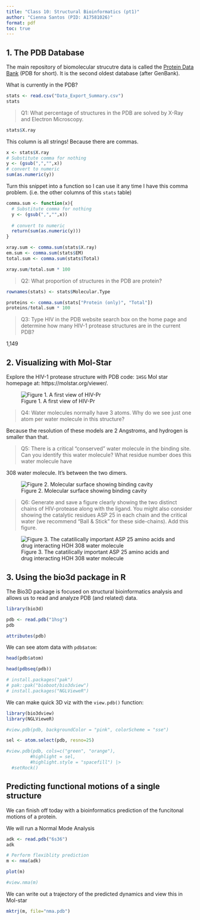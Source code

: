 ```yaml
---
title: "Class 10: Structural Bioinformatics (pt1)"
author: "Cienna Santos (PID: A17581026)"
format: pdf
toc: true
---
```


## 1. The PDB Database

The main repository of biomolecular strucutre data is called the [Protein Data Bank](https://www.rcsb.org/) (PDB for short). It is the second oldest database (after GenBank).

What is currently in the PDB?

```r
stats <- read.csv("Data_Export_Summary.csv")
stats
```


> Q1: What percentage of structures in the PDB are solved by X-Ray and Electron Microscopy.

```r
stats$X.ray
```

This column is all strings! Because there are commas.

```r
x <- stats$X.ray
# Substitute comma for nothing
y <- (gsub(",","",x))
# convert to numeric
sum(as.numeric(y))
```

Turn this snippet into a function so I can use it any time I have this comma problem. (i.e. the other columns of this `stats` table)

```r
comma.sum <- function(x){
  # Substitute comma for nothing
  y <- (gsub(",","",x))
  
  # convert to numeric
  return(sum(as.numeric(y)))
}
```

```r
xray.sum <- comma.sum(stats$X.ray)
em.sum <- comma.sum(stats$EM)
total.sum <- comma.sum(stats$Total)
```

```r
xray.sum/total.sum * 100
```

> Q2: What proportion of structures in the PDB are protein?

```r
rownames(stats) <- stats$Molecular.Type

proteins <- comma.sum(stats["Protein (only)", "Total"])
proteins/total.sum * 100
```


> Q3: Type HIV in the PDB website search box on the home page and determine how many HIV-1 protease structures are in the current PDB?

1,149

## 2. Visualizing with Mol-Star

Explore the HIV-1 protease structure with PDB code: `1HSG` 
Mol star homepage at: https://molstar.org/viewer/.

![Figure 1. A first view of HIV-Pr](1HSG.png)

> Q4: Water molecules normally have 3 atoms. Why do we see just one atom per water molecule in this structure?

Because the resolution of these models are 2 Angstroms, and hydrogen is smaller than that.

> Q5: There is a critical “conserved” water molecule in the binding site. Can you identify this water molecule? What residue number does this water molecule have

308 water molecule. It's between the two dimers.

![Figure 2. Molecular surface showing binding cavity](1HSGv2.png)

> Q6: Generate and save a figure clearly showing the two distinct chains of HIV-protease along with the ligand. You might also consider showing the catalytic residues ASP 25 in each chain and the critical water (we recommend “Ball & Stick” for these side-chains). Add this figure.

![Figure 3. The catatilically important ASP 25 amino acids and drug interacting HOH 308 water molecule](1HSGv3.png)

## 3. Using the bio3d package in R

The Bio3D package is focused on structural bioinformatics analysis and allows us to read and analyze PDB (and related) data.

```r
library(bio3d)
```

```r
pdb <- read.pdb("1hsg")
pdb
```

```r
attributes(pdb)
```

We can see atom data with `pdb$atom`:

```r
head(pdb$atom)
```

```r
head(pdbseq(pdb))
```

```r
# install.packages("pak")
# pak::pak("bioboot/bio3dview")
# install.packages("NGLVieweR")
```

We can make quick 3D viz with the `view.pdb()` function:

```r
library(bio3dview)
library(NGLVieweR)

#view.pdb(pdb, backgroundColor = "pink", colorScheme = "sse")
```

```r
sel <- atom.select(pdb, resno=25)

#view.pdb(pdb, cols=c("green", "orange"), 
         #highlight = sel,
         #highlight.style = "spacefill") |>
  #setRock()
```

## Predicting functional motions of a single structure

We can finish off today with a bioinformatics prediction of the funcitonal motions of a protein.

We will run a Normal Mode Analysis

```r
adk <- read.pdb("6s36")
adk
```

```r
# Perform flexiblity prediction
m <- nma(adk)
```

```r
plot(m)
```

```r
#view.nma(m)
```

We can write out a trajectory of the predicted dynamics and view this in Mol-star

```r
mktrj(m, file="nma.pdb")
```

